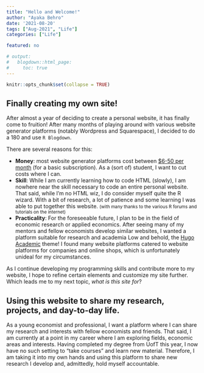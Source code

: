 ```yaml
---
title: "Hello and Welcome!"
author: "Ayaka Behro"
date: '2021-08-20'
tags: ["Aug-2021", "Life"]
categories: ["Life"]

featured: no

# output:
#   blogdown::html_page:
#     toc: true
---
```


```r
knitr::opts_chunk$set(collapse = TRUE)
```

## Finally creating my own site!

After almost a year of deciding to create a personal website, it has finally come to fruition! After many months of playing around with various website generator platforms (notably Wordpress and Squarespace), I decided to do a 180 and use `R Blogdown`.   

There are several reasons for this: 

  * **Money**: most website generator platforms cost between [$6-50 per month](https://www.websitebuilderexpert.com/building-websites/how-much-should-a-website-cost/){target="_blank"} (for a basic subscription). As a (sort of) student, I want to cut costs where I can. 
  * **Skill**: While I am currently learning how to code HTML (slowly), I am nowhere near the skill necessary to code an entire personal website. That said, while I'm no HTML wiz, I do consider myself quite the R wizard. With a bit of research, a lot of patience and some learning I was able to put together this website. <small> (with many thanks to the various R forums and tutorials on the internet) </small>
  * **Practicality**: For the foreseeable future, I plan to be in the field of economic research or applied economics. After seeing many of my mentors and fellow economists develop similar websites, I wanted a platform suitable for research and academia Low and behold, the [Hugo Academic](https://wowchemy.com/){target="_blank"} theme! I found many website platforms catered to website platforms for companies and online shops, which is unfortunately unideal for my circumstances. 

As I continue developing my programming skills and contribute more to my website, I hope to refine certain elements and customize my site further. Which leads me to my next topic, *what is this site for*?

## Using this website to share my research, projects, and day-to-day life.

As a young economist and professional, I want a platform where I can share my research and interests with fellow economists and friends. That said, I am currently at a point in my career where I am exploring fields, economic areas and interests. Having completed my degree from UofT this year, I now have no such setting to "take courses" and learn new material. Therefore, I am taking it into my own hands and using this platform to share new research I develop and, admittedly, hold myself accountable. 